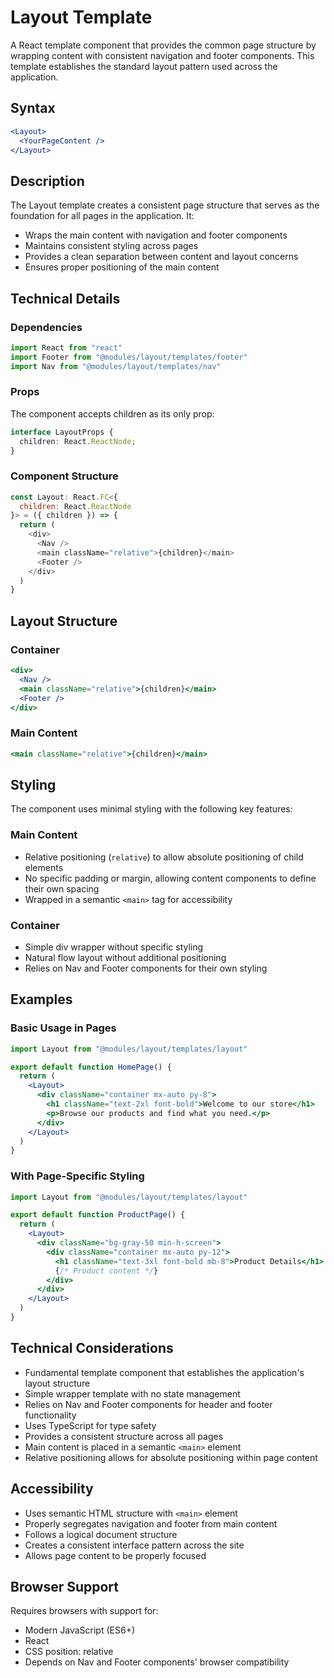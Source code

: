 # Layout Template

A React template component that provides the common page structure by wrapping content with consistent navigation and footer components. This template establishes the standard layout pattern used across the application.

## Syntax

```jsx copy
<Layout>
  <YourPageContent />
</Layout>
```

## Description

The Layout template creates a consistent page structure that serves as the foundation for all pages in the application. It:
- Wraps the main content with navigation and footer components
- Maintains consistent styling across pages
- Provides a clean separation between content and layout concerns
- Ensures proper positioning of the main content

## Technical Details

### Dependencies

```javascript copy
import React from "react"
import Footer from "@modules/layout/templates/footer"
import Nav from "@modules/layout/templates/nav"
```

### Props

The component accepts children as its only prop:

```typescript copy
interface LayoutProps {
  children: React.ReactNode;
}
```

### Component Structure

```javascript copy
const Layout: React.FC<{
  children: React.ReactNode
}> = ({ children }) => {
  return (
    <div>
      <Nav />
      <main className="relative">{children}</main>
      <Footer />
    </div>
  )
}
```

## Layout Structure

### Container
```jsx copy
<div>
  <Nav />
  <main className="relative">{children}</main>
  <Footer />
</div>
```

### Main Content
```jsx copy
<main className="relative">{children}</main>
```

## Styling

The component uses minimal styling with the following key features:

### Main Content
- Relative positioning (`relative`) to allow absolute positioning of child elements
- No specific padding or margin, allowing content components to define their own spacing
- Wrapped in a semantic `<main>` tag for accessibility

### Container
- Simple div wrapper without specific styling
- Natural flow layout without additional positioning
- Relies on Nav and Footer components for their own styling

## Examples

### Basic Usage in Pages
```jsx copy
import Layout from "@modules/layout/templates/layout"

export default function HomePage() {
  return (
    <Layout>
      <div className="container mx-auto py-8">
        <h1 className="text-2xl font-bold">Welcome to our store</h1>
        <p>Browse our products and find what you need.</p>
      </div>
    </Layout>
  )
}
```

### With Page-Specific Styling
```jsx copy
import Layout from "@modules/layout/templates/layout"

export default function ProductPage() {
  return (
    <Layout>
      <div className="bg-gray-50 min-h-screen">
        <div className="container mx-auto py-12">
          <h1 className="text-3xl font-bold mb-8">Product Details</h1>
          {/* Product content */}
        </div>
      </div>
    </Layout>
  )
}
```

## Technical Considerations

- Fundamental template component that establishes the application's layout structure
- Simple wrapper template with no state management
- Relies on Nav and Footer components for header and footer functionality
- Uses TypeScript for type safety
- Provides a consistent structure across all pages
- Main content is placed in a semantic `<main>` element
- Relative positioning allows for absolute positioning within page content

## Accessibility

- Uses semantic HTML structure with `<main>` element
- Properly segregates navigation and footer from main content
- Follows a logical document structure
- Creates a consistent interface pattern across the site
- Allows page content to be properly focused

## Browser Support

Requires browsers with support for:
- Modern JavaScript (ES6+)
- React
- CSS position: relative
- Depends on Nav and Footer components' browser compatibility